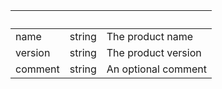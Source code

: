| &nbsp; | &nbsp; | &nbsp; |
|---|---|---|
| name | string | The product name |
| version | string | The product version |
| comment | string | An optional comment |